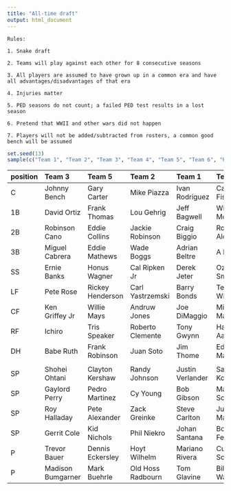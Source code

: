 ```yaml
---
title: "All-time draft"
output: html_document
---
```


```
Rules: 

1. Snake draft 

2. Teams will play against each other for 8 consecutive seasons

3. All players are assumed to have grown up in a common era and have all advantages/disadvantages of that era

4. Injuries matter

5. PED seasons do not count; a failed PED test results in a lost season

6. Pretend that WWII and other wars did not happen

7. Players will not be added/subtracted from rosters, a common good bench will be assumed
```

```r
set.seed(13)
sample(c("Team 1", "Team 2", "Team 3", "Team 4", "Team 5", "Team 6", "Prof Eck"))
```


| position | Team 3 | Team 5 | Team 2 | Team 1 | Team 6 | Prof Eck | Team 4 |
| :--- | :--- | :--- | :----- | :---- |  :---- | :---- | :---- |
| C  | Johnny Bench  | Gary Carter | Mike Piazza  | Ivan Rodriguez | Carlton Fisk | Josh Gibson | Buster Posey |  |
| 1B | David Ortiz   | Frank Thomas | Lou Gehrig | Jeff Bagwell | Willie McCovey  | Albert Pujols | Jimmie Foxx  |
| 2B | Robinson Cano  | Eddie Collins | Jackie Robinson | Craig Biggio | Roberto Alomar  | Joe Morgan  | Rogers Hornsby |
| 3B | Miguel Cabrera | Eddie Mathews | Wade Boggs  | Adrian Beltre | A Rod  | Mike Schmidt | Chipper Jones  |  |
| SS | Ernie Banks  | Honus Wagner | Cal Ripken Jr | Derek Jeter  | Ozzie Smith  | Arky Vaughan | Robin Yount |  |
| LF | Pete Rose  | Rickey Henderson | Carl Yastrzemski | Barry Bonds | Ted Williams  | Stan Musial | Ty Cobb |  |
| CF | Ken Griffey Jr | Willie Mays | Andruw Jones | Joe DiMaggio  | Mickey Mantle | Carlos Beltran  | Mike Trout  |  |
| RF | Ichiro  | Tris Speaker | Roberto Clemente | Tony Gwynn | Hank Aaron | Mookie Betts  | Aaron Judge  |  |
| DH | Babe Ruth | Frank Robinson | Juan Soto | Jim Thome | Edgar Martinez | Joey Votto  | Bartolo Colon |  |
|    |  |  |  |  |  |  |  |  |
| SP | Shohei Ohtani  | Clayton Kershaw | Randy Johnson | Justin Verlander | Sandy Koufax  | Lefty Grove | Greg Maddux  |
| SP | Gaylord Perry  | Pedro Martinez | Cy Young | Bob Gibson | Max Scherzer | Roger Clemens | Nolan Ryan |
| SP | Roy Halladay  | Pete Alexander | Zack Greinke | Steve Carlton | Juan Marichal | Walter Johnson | Warren Spahn |  |
| SP | Gerrit Cole  | Kid Nichols | Phil Niekro | Johan Santana | Bob Feller | Tom Seaver | Mordecai Brown  |  |
|  P | Trevor Bauer  | Dennis Eckersley  | Hoyt Wilhelm | Mariano Rivera | Curt Schilling | Jake deGrom  | Trevor Hoffman |  |
|  P | Madison Bumgarner  | Mark Buehrle | Old Hoss Radbourn | Tom Glavine | Billy Wagner |Aroldis Chapman  | Craig Kimbrel |  |

